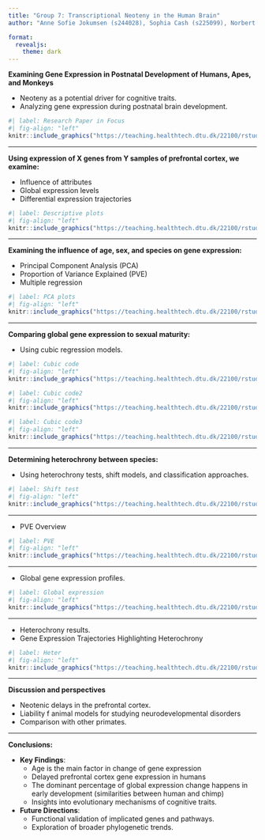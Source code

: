 ```yaml
---
title: "Group 7: Transcriptional Neoteny in the Human Brain"
author: "Anne Sofie Jokumsen (s244028), Sophia Cash (s225099), Norbert Bálint (s204668), Madeline Shah (s241901), Bedri Duraksoy (s233415))"

format:
  revealjs:
    theme: dark
---
```



**Examining Gene Expression in Postnatal Development of Humans, Apes, and Monkeys**

-   Neoteny as a potential driver for cognitive traits.
-   Analyzing gene expression during postnatal brain development.

```r
#| label: Research Paper in Focus
#| fig-align: "left"
knitr::include_graphics("https://teaching.healthtech.dtu.dk/22100/rstudio1/files/projects/group_07_project/doc/images/clipboard-990918093.png")
```

---

**Using expression of X genes from Y samples of prefrontal cortex, we examine:**

-   Influence of attributes
-   Global expression levels
-   Differential expression trajectories

```r
#| label: Descriptive plots
#| fig-align: "left"
knitr::include_graphics("https://teaching.healthtech.dtu.dk/22100/rstudio1/files/projects/group_07_project/doc/images/04_description_plots.png")
```

---

**Examining the influence of age, sex, and species on gene expression:**

-   Principal Component Analysis (PCA)
-   Proportion of Variance Explained (PVE)
-   Multiple regression

```r
#| label: PCA plots
#| fig-align: "left"
knitr::include_graphics("https://teaching.healthtech.dtu.dk/22100/rstudio1/files/projects/group_07_project/doc/images/10_PCA.png")
```

---

**Comparing global gene expression to sexual maturity:**

-   Using cubic regression models.

```r
#| label: Cubic code
#| fig-align: "left"
knitr::include_graphics("https://teaching.healthtech.dtu.dk/22100/rstudio1/files/projects/group_07_project/doc/images/cube_reg_code.png")
```

```r
#| label: Cubic code2
#| fig-align: "left"
knitr::include_graphics("https://teaching.healthtech.dtu.dk/22100/rstudio1/files/projects/group_07_project/doc/images/cube_reg_code2.png")
```

```r
#| label: Cubic code3
#| fig-align: "left"
knitr::include_graphics("https://teaching.healthtech.dtu.dk/22100/rstudio1/files/projects/group_07_project/doc/images/cube_reg_code3.png")
```

---

**Determining heterochrony between species:**

-   Using heterochrony tests, shift models, and classification approaches.

```r
#| label: Shift test
#| fig-align: "left"
knitr::include_graphics("https://teaching.healthtech.dtu.dk/22100/rstudio1/files/projects/group_07_project/doc/images/shift_test.png")
```

---

-   PVE Overview

```r
#| label: PVE
#| fig-align: "left"
knitr::include_graphics("https://teaching.healthtech.dtu.dk/22100/rstudio1/files/projects/group_07_project/doc/images/12_expr_attr.png")
```

---

-   Global gene expression profiles.

```r
#| label: Global expression
#| fig-align: "left"
knitr::include_graphics("https://teaching.healthtech.dtu.dk/22100/rstudio1/files/projects/group_07_project/doc/images/11_glob_expr.png")
```

---

-   Heterochrony results.
-   Gene Expression Trajectories Highlighting Heterochrony

```r
#| label: Heter
#| fig-align: "left"
knitr::include_graphics("https://teaching.healthtech.dtu.dk/22100/rstudio1/files/projects/group_07_project/doc/images/14_heterochrony_plot")
```

---

**Discussion and perspectives**

-   Neotenic delays in the prefrontal cortex.
-   Liability f animal models for studying neurodevelopmental disorders 
-   Comparison with other primates.

---

**Conclusions:**

-   **Key Findings**:
    -   Age is the main factor in change of gene expression
    -   Delayed prefrontal cortex gene expression in humans
    -   The dominant percentage of global expression change happens in early development (similarities between human and chimp)
    -   Insights into evolutionary mechanisms of cognitive traits.
-   **Future Directions**:
    -   Functional validation of implicated genes and pathways.
    -   Exploration of broader phylogenetic trends.
